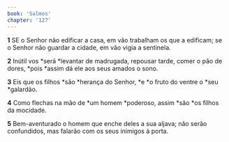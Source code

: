 ```yaml
---
book: 'Salmos'
chapter: '127'
---
```


**1** SE o Senhor não edificar a casa, em vão trabalham os que a edificam; se o Senhor não guardar a cidade, em vão vigia a sentinela.

**2** Inútil vos *será *levantar de madrugada, repousar tarde, comer o pão de dores, *pois *assim dá ele aos seus amados o sono.

**3** Eis que os filhos *são *herança do Senhor, *e *o fruto do ventre o *seu *galardão.

**4** Como flechas na mão de *um homem *poderoso, assim *são *os filhos da mocidade.

**5** Bem-aventurado o homem que enche deles a sua aljava; não serão confundidos, mas falarão com os seus inimigos à porta.
